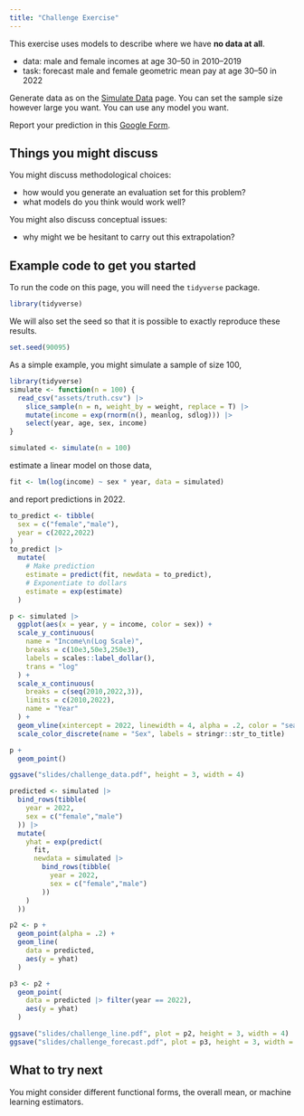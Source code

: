 ```yaml
---
title: "Challenge Exercise"
---
```


This exercise uses models to describe where we have **no data at all**.

* data: male and female incomes at age 30--50 in 2010--2019
* task: forecast male and female geometric mean pay at age 30--50 in 2022

Generate data as on the [Simulate Data](simulate_a_sample) page. You can set the sample size however large you want. You can use any model you want.

Report your prediction in this [Google Form](https://docs.google.com/forms/d/e/1FAIpQLSfCwF1pGf3hBDmi9AvQywh94-fz33zJE4YpVUAsxkv4ENavEQ/viewform?usp=sf_link).

## Things you might discuss

You might discuss methodological choices:

* how would you generate an evaluation set for this problem?
* what models do you think would work well?

You might also discuss conceptual issues:

* why might we be hesitant to carry out this extrapolation?

## Example code to get you started

To run the code on this page, you will need the `tidyverse` package.

```r
library(tidyverse)
```

We will also set the seed so that it is possible to exactly reproduce these results.

```r
set.seed(90095)
```

As a simple example, you might simulate a sample of size 100,

```r
library(tidyverse)
simulate <- function(n = 100) {
  read_csv("assets/truth.csv") |>
    slice_sample(n = n, weight_by = weight, replace = T) |>
    mutate(income = exp(rnorm(n(), meanlog, sdlog))) |>
    select(year, age, sex, income)
}
```

```r
simulated <- simulate(n = 100)
```

estimate a linear model on those data,

```r
fit <- lm(log(income) ~ sex * year, data = simulated)
```

and report predictions in 2022.
```r
to_predict <- tibble(
  sex = c("female","male"),
  year = c(2022,2022)
)
to_predict |>
  mutate(
    # Make prediction
    estimate = predict(fit, newdata = to_predict),
    # Exponentiate to dollars
    estimate = exp(estimate)
  )
```

```r
p <- simulated |>
  ggplot(aes(x = year, y = income, color = sex)) +
  scale_y_continuous(
    name = "Income\n(Log Scale)",
    breaks = c(10e3,50e3,250e3),
    labels = scales::label_dollar(), 
    trans = "log"
  ) +
  scale_x_continuous(
    breaks = c(seq(2010,2022,3)),
    limits = c(2010,2022),
    name = "Year"
  ) +
  geom_vline(xintercept = 2022, linewidth = 4, alpha = .2, color = "seagreen") +
  scale_color_discrete(name = "Sex", labels = stringr::str_to_title)

p +
  geom_point()

ggsave("slides/challenge_data.pdf", height = 3, width = 4)

predicted <- simulated |>
  bind_rows(tibble(
    year = 2022, 
    sex = c("female","male")
  )) |>
  mutate(
    yhat = exp(predict(
      fit, 
      newdata = simulated |> 
        bind_rows(tibble(
          year = 2022, 
          sex = c("female","male")
        ))
    )
  ))

p2 <- p + 
  geom_point(alpha = .2) +
  geom_line(
    data = predicted,
    aes(y = yhat)
  )

p3 <- p2 + 
  geom_point(
    data = predicted |> filter(year == 2022),
    aes(y = yhat)
  )

ggsave("slides/challenge_line.pdf", plot = p2, height = 3, width = 4)
ggsave("slides/challenge_forecast.pdf", plot = p3, height = 3, width = 4)
```

## What to try next

You might consider different functional forms, the overall mean, or machine learning estimators.
